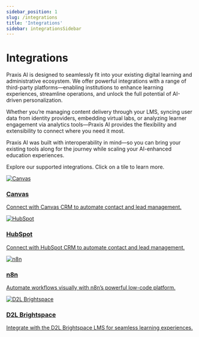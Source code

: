 ```yaml
---
sidebar_position: 1
slug: /integrations
title: 'Integrations'
sidebar: integrationsSidebar
---
```



# Integrations

Praxis AI is designed to seamlessly fit into your existing digital learning and administrative ecosystem. We offer powerful integrations with a range of third-party platforms—enabling institutions to enhance learning experiences, streamline operations, and unlock the full potential of AI-driven personalization.

Whether you’re managing content delivery through your LMS, syncing user data from identity providers, embedding virtual labs, or analyzing learner engagement via analytics tools—Praxis AI provides the flexibility and extensibility to connect where you need it most.

Praxis AI was built with interoperability in mind—so you can bring your existing tools along for the journey while scaling your AI-enhanced education experiences.


Explore our supported integrations. Click on a tile to learn more.

<div className={styles.tileGrid}>


  <a href="/integrations/canvas" className={styles.tile}>
    <img src="/img/canvas.svg" alt="Canvas" />
    <h3>Canvas</h3>
    <p>Connect with Canvas CRM to automate contact and lead management.</p>
    
  </a>


  <a href="/integrations/hubspot" className={styles.tile}>
    <img src="docs/integrations/media/canvas.svg" alt="HubSpot" />
    <h3>HubSpot</h3>
    <p>Connect with HubSpot CRM to automate contact and lead management.</p>
    
  </a>

  <a href="/integrations/n8n" className={styles.tile}>
    <img src="/img/n8n-color.svg" alt="n8n" />
    <h3>n8n</h3>
    <p>Automate workflows visually with n8n’s powerful low-code platform.</p>
  </a>

  <a href="/integrations/d2l-brightspace" className={styles.tile}>
    <img src="/img/integrations/d2l.svg" alt="D2L Brightspace" />
    <h3>D2L Brightspace</h3>
    <p>Integrate with the D2L Brightspace LMS for seamless learning experiences.</p>
  </a>

</div>






